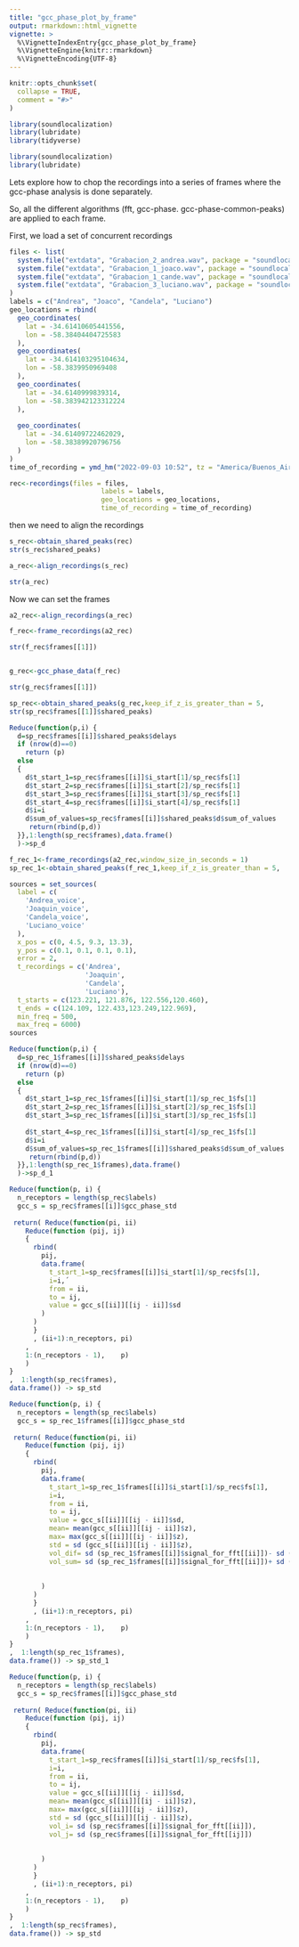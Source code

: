 ```yaml
---
title: "gcc_phase_plot_by_frame"
output: rmarkdown::html_vignette
vignette: >
  %\VignetteIndexEntry{gcc_phase_plot_by_frame}
  %\VignetteEngine{knitr::rmarkdown}
  %\VignetteEncoding{UTF-8}
---
```


```r
knitr::opts_chunk$set(
  collapse = TRUE,
  comment = "#>"
)
```

```r
library(soundlocalization)
library(lubridate)
library(tidyverse)
```



```r
library(soundlocalization)
library(lubridate)
```



Lets explore how to chop the recordings into a series of frames where the gcc-phase analysis is done separately. 

So, all the different algorithms (fft, gcc-phase. gcc-phase-common-peaks) are applied to each frame. 

First, we load a set of concurrent recordings

```r



files <- list(
  system.file("extdata", "Grabacion_2_andrea.wav", package = "soundlocalization"),
  system.file("extdata", "Grabacion_1_joaco.wav", package = "soundlocalization"),
  system.file("extdata", "Grabacion_1_cande.wav", package = "soundlocalization"),
  system.file("extdata", "Grabacion_3_luciano.wav", package = "soundlocalization")
)
labels = c("Andrea", "Joaco", "Candela", "Luciano")
geo_locations = rbind(
  geo_coordinates(
    lat = -34.61410605441556,
    lon = -58.38404404725583
  ),
  geo_coordinates(
    lat = -34.614103295104634,
    lon = -58.3839950969408
  ),
  geo_coordinates(
    lat = -34.6140999839314,
    lon = -58.383942123312224
  ),
  
  geo_coordinates(
    lat = -34.61409722462029,
    lon = -58.38389920796756
  )
)
time_of_recording = ymd_hm("2022-09-03 10:52", tz = "America/Buenos_Aires")

rec<-recordings(files = files,
                       labels = labels,
                       geo_locations = geo_locations, 
                       time_of_recording = time_of_recording)

```


then we need to align the recordings

```r
s_rec<-obtain_shared_peaks(rec)
str(s_rec$shared_peaks)
```



```r
a_rec<-align_recordings(s_rec)
```


```r
str(a_rec)

```

Now we can set the frames

```r
a2_rec<-align_recordings(a_rec)

```
```r
f_rec<-frame_recordings(a2_rec)

```


```r
str(f_rec$frames[[1]])
```

```r
```


```r
g_rec<-gcc_phase_data(f_rec)
```


```r
str(g_rec$frames[[1]])
```

```r
sp_rec<-obtain_shared_peaks(g_rec,keep_if_z_is_greater_than = 5,                          keep_the_best_n = 200)
str(sp_rec$frames[[1]]$shared_peaks)
```


```r
Reduce(function(p,i) {
  d=sp_rec$frames[[i]]$shared_peaks$delays
  if (nrow(d)==0)
    return (p)
  else
  {
    d$t_start_1=sp_rec$frames[[i]]$i_start[1]/sp_rec$fs[1]
    d$t_start_2=sp_rec$frames[[i]]$i_start[2]/sp_rec$fs[1]
    d$t_start_3=sp_rec$frames[[i]]$i_start[3]/sp_rec$fs[1]
    d$t_start_4=sp_rec$frames[[i]]$i_start[4]/sp_rec$fs[1]
    d$i=i
    d$sum_of_values=sp_rec$frames[[i]]$shared_peaks$d$sum_of_values
     return(rbind(p,d))
  }},1:length(sp_rec$frames),data.frame()
  )->sp_d

```
```r
f_rec_1<-frame_recordings(a2_rec,window_size_in_seconds = 1)
sp_rec_1<-obtain_shared_peaks(f_rec_1,keep_if_z_is_greater_than = 5,                          keep_the_best_n = 200)
```

```r
sources = set_sources(
  label = c(
    'Andrea_voice',
    'Joaquin_voice',
    'Candela_voice',
    'Luciano_voice'
  ),
  x_pos = c(0, 4.5, 9.3, 13.3),
  y_pos = c(0.1, 0.1, 0.1, 0.1),
  error = 2,
  t_recordings = c('Andrea',
                   'Joaquin',
                   'Candela',
                   'Luciano'),
  t_starts = c(123.221, 121.876, 122.556,120.460),
  t_ends = c(124.109, 122.433,123.249,122.969),
  min_freq = 500,
  max_freq = 6000)
sources


```


```r
Reduce(function(p,i) {
  d=sp_rec_1$frames[[i]]$shared_peaks$delays
  if (nrow(d)==0)
    return (p)
  else
  {
    d$t_start_1=sp_rec_1$frames[[i]]$i_start[1]/sp_rec_1$fs[1]
    d$t_start_2=sp_rec_1$frames[[i]]$i_start[2]/sp_rec_1$fs[1]
    d$t_start_3=sp_rec_1$frames[[i]]$i_start[3]/sp_rec_1$fs[1]
    
    d$t_start_4=sp_rec_1$frames[[i]]$i_start[4]/sp_rec_1$fs[1]
    d$i=i
    d$sum_of_values=sp_rec_1$frames[[i]]$shared_peaks$d$sum_of_values
     return(rbind(p,d))
  }},1:length(sp_rec_1$frames),data.frame()
  )->sp_d_1


```


```r
Reduce(function(p, i) {
  n_receptors = length(sp_rec$labels)
  gcc_s = sp_rec$frames[[i]]$gcc_phase_std
  
 return( Reduce(function(pi, ii)
    Reduce(function (pij, ij)
    {
      rbind(
        pij, 
        data.frame(
          t_start_1=sp_rec$frames[[i]]$i_start[1]/sp_rec$fs[1],
          i=i,´
          from = ii,
          to = ij,
          value = gcc_s[[ii]][[ij - ii]]$sd
        )
      )
      }
      , (ii+1):n_receptors, pi)
    ,
    1:(n_receptors - 1),    p)
    )
}
,  1:length(sp_rec$frames),
data.frame()) -> sp_std


```



```r
Reduce(function(p, i) {
  n_receptors = length(sp_rec$labels)
  gcc_s = sp_rec_1$frames[[i]]$gcc_phase_std
  
 return( Reduce(function(pi, ii)
    Reduce(function (pij, ij)
    {
      rbind(
        pij, 
        data.frame(
          t_start_1=sp_rec_1$frames[[i]]$i_start[1]/sp_rec$fs[1],
          i=i,
          from = ii,
          to = ij,
          value = gcc_s[[ii]][[ij - ii]]$sd,
          mean= mean(gcc_s[[ii]][[ij - ii]]$z),
          max= max(gcc_s[[ii]][[ij - ii]]$z),
          std = sd (gcc_s[[ii]][[ij - ii]]$z), 
          vol_dif= sd (sp_rec_1$frames[[i]]$signal_for_fft[[ii]])- sd (sp_rec_1$frames[[i]]$signal_for_fft[[ij]]), 
          vol_sum= sd (sp_rec_1$frames[[i]]$signal_for_fft[[ii]])+ sd (sp_rec_1$frames[[i]]$signal_for_fft[[ij]])
          
          
        )
      )
      }
      , (ii+1):n_receptors, pi)
    ,
    1:(n_receptors - 1),    p)
    )
}
,  1:length(sp_rec_1$frames),
data.frame()) -> sp_std_1


```



```r
Reduce(function(p, i) {
  n_receptors = length(sp_rec$labels)
  gcc_s = sp_rec$frames[[i]]$gcc_phase_std
  
 return( Reduce(function(pi, ii)
    Reduce(function (pij, ij)
    {
      rbind(
        pij, 
        data.frame(
          t_start_1=sp_rec$frames[[i]]$i_start[1]/sp_rec$fs[1],
          i=i,
          from = ii,
          to = ij,
          value = gcc_s[[ii]][[ij - ii]]$sd,
          mean= mean(gcc_s[[ii]][[ij - ii]]$z),
          max= max(gcc_s[[ii]][[ij - ii]]$z),
          std = sd (gcc_s[[ii]][[ij - ii]]$z), 
          vol_i= sd (sp_rec$frames[[i]]$signal_for_fft[[ii]]), 
          vol_j= sd (sp_rec$frames[[i]]$signal_for_fft[[ij]])
          
          
        )
      )
      }
      , (ii+1):n_receptors, pi)
    ,
    1:(n_receptors - 1),    p)
    )
}
,  1:length(sp_rec$frames),
data.frame()) -> sp_std


```




